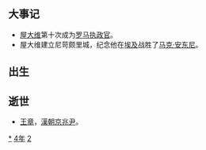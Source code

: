 {{yearTOC|-24|西汉'''[[阳朔_(汉成帝)|阳朔]]元年'''}}

== 大事记 ==
*[[屋大维|屋大维]]第十次成为[[罗马执政官|罗马执政官]]。
*屋大维建立尼苛颇里城，纪念他在[[埃及|埃及]]战胜了[[马克·安东尼|马克·安东尼]]。
== 出生 ==

== 逝世 ==
{{Wikisource year mention}}
* [[王章_(汉朝)|王章]]，[[漢朝|漢朝]][[京兆尹|京兆尹]]。

[[Category:前24年|*]]
[[Category:前20年代|4年]]
[[Category:前1世纪各年|2]]